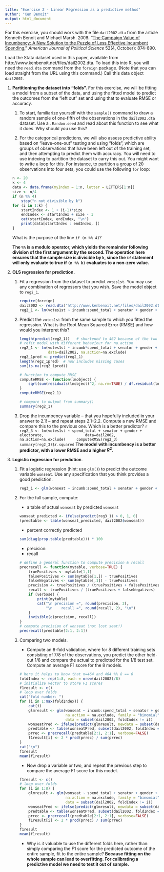 ```yaml
---
title: "Exercise 2 - Linear Regression as a predictive method"
author: "Ken Benoit"
output: html_document
---
```


For this exercise, you should work with the file `dail2002.dta` from the article Kenneth Benoit and Michael Marsh. 2008. "[The Campaign Value of Incumbency: A New Solution to the Puzzle of Less Effective Incumbent Spending.](http://www.kenbenoit.net/pdfs/ajps_348.pdf)" *American Journal of Political Science* 52(4, October): 874-890.   
    
Load the Stata dataset used in this paper, available from http://www.kenbenoit.net/files/dail2002.dta.  To load this into R, you will need the `read.dta` command from the `foreign` package.  (Note that you can load straight from the URL using this command.)  Call this data object `dail2002`.
    
1.  **Partitioning the dataset into "folds".**  For this exercise, we will be fitting a model from 
    a subset of the data, and using the fitted model to predict the outcomes from the "left out" set 
    and using that to evaluate RMSE or accuracy.
    
    1. To start, familiarize yourself with the `sample()` command to draw a random sample of one-fifth of the observations in the `dail2002.dta` dataset.  Use a `.Random.seed` and read about this function to see what it does.  Why should you use this?
    
    2. For the categorical predictions, we will also assess predictive ability based on "leave-one-out" testing and using "folds", which are groups of observations that have been left out of the training set, and then attempting to predict them with accuracy.  You will need to use indexing to partition the dataset to carry this out.  You might want to write a loop for this.  For instance, to partition a group of 20 observations into four sets, you could use the following `for` loop:
    
    ```r
    n <- 20
    k <- 4
    data <- data.frame(myIndex = 1:n, letter = LETTERS[1:n])
    size <- n/4
    if (n %% 4)
        stop("n not divisible by k")
    for (i in 1:k) {
        startIndex <- 1 + (i-1)*size
        endIndex <- startIndex + size - 1
        cat(startIndex, endIndex, "\n")
        print(data[startIndex : endIndex, ])
    }
    ```

    What is the purpose of the line `if (n %% 4)`?
    
    **The `%%` is a modulo operator, which yields the remainder following division of the first argument by the second.  The operation here ensures that the sample size is divisible by `k`, since the `if` statement will only evaluate to true if `(n %% k)` evaluates to a non-zero value.**


2.  **OLS regression for prediction.**

    1.  Fit a regression from the dataset to predict `votes1st`.  You may use any combination of
        regressors that you wish.  Save the model object to `reg2_1`.
        
        ```r
        require(foreign)
        dail2002 <- read.dta("http://www.kenbenoit.net/files/dail2002.dta")
        reg2_1 <- lm(votes1st ~ incumb:spend_total + senator + gender + electorate, data=dail2002)
        ```
        
    2.  Predict the `votes1st` from the same sample to which you fitted the regression.  What is the 
        Root Mean Squared Error (RMSE) and how would you interpret this?
        ```r
        length(predict(reg2_1))   # shortened to 462 because of the two missing cases
        # refit model with different behaviour for na.action
        reg2_1 <- lm(votes1st ~ incumb*spend_total + senator + gender + electorate, 
                     data=dail2002, na.action=na.exclude)
        reg2_1pred <- predict(reg2_1)
        length(reg2_1pred)  # now includes missing cases
        sum(is.na(reg2_1pred))

        # function to compute RMSE
        computeRMSE <- function(lmobject) {
            sqrt(sum(residuals(lmobject)^2, na.rm=TRUE) / df.residual(lmobject))
        }
        computeRMSE(reg2_1)
        
        # compare to output from summary()
        summary(reg2_1)
        ```

    3.  Drop the incumbency variable -- that you hopefully included in your answer to 2.1! -- and
        repeat steps 2.1--2.2.  Compute a new RMSE and compare this to the previous one.  Which
        is a better predictor?
        ```r
        reg2_3 <- lm(votes1st ~ spend_total + senator + gender + electorate, 
                     data=dail2002, na.action=na.exclude)
        computeRMSE(reg2_3)
        summary(reg2_3)$r.squared
        ```
        **The model with incumbency is a better predictor, with a lower RMSE and a higher $R^2$.**
         
3.  **Logistic regression for prediction**.

    1.  Fit a logistic regression (hint: use `glm()`) to predict the outcome variable `wonseat`.  Use 
        any specification that you think provides a good prediction.
        
        ```r
        reg3_1 <- glm(wonseat ~ incumb:spend_total + senator + gender + electorate, data=dail2002, family=binomial, na.action=na.exclude)
        ```
    
    2.  For the full sample, compute:
        
        *  a table of actual `wonseat` by predicted `wonseat`
        ```r
        wonseat_predicted <- ifelse(predict(reg3_1) > 0, 1, 0)
        (predtable <- table(wonseat_predicted, dail2002$wonseat))
        ```
        
        *  percent correctly predicted
        ```r
        sum(diag(prop.table(predtable))) * 100
        ```

        *  precision
        *  recall
        ```r
        # define a general function to compute precision & recall
        precrecall <- function(mytable, verbose=TRUE) {
            truePositives <- mytable[1,1]
            falsePositives <- sum(mytable[1,]) - truePositives
            falseNegatives <- sum(mytable[,1]) - truePositives
            precision <- truePositives / (truePositives + falsePositives)
            recall <- truePositives / (truePositives + falseNegatives)
            if (verbose) {
                print(mytable)
                cat("\n precision =", round(precision, 2), 
                    "\n    recall =", round(recall, 2), "\n")
            }
            invisible(c(precision, recall))
        }
        # compute precision of wonseat (not lost seat!)
        precrecall(predtable[2:1, 2:1])
        ```


    3.  Comparing two models.
    
        *  Compute an 8-fold validation, where for 8 different training sets consisting of 7/8 of the observations, you predict the other held-out 1/8 and compare the actual to predicted for the 1/8 test set.  Compute an average F1 score for the 8 models.
        
        ```r
        # here it helps to know that n=464 and 464 %% 8 == 0
        foldIndex <- rep(1:8, each = nrow(dail2002)/8)
        # initialize vector to store F1 scores
        f1result <- c()
        # loop over folds
        cat("fold number: ")
        for (i in 1:max(foldIndex)) {
            cat(i)
            glmresult <- glm(wonseat ~ incumb:spend_total + senator + gender + electorate, 
                             na.action = na.exclude, family = "binomial",
                             data = subset(dail2002, foldIndex != i))
            wonseatPred <- ifelse(predict(glmresult, newdata = subset(dail2002, foldIndex == i)) > 0, 1, 0)
            predtable <- table(wonseatPred, subset(dail2002, foldIndex == i)$wonseat)
            prrec <- precrecall(predtable[2:1, 2:1], verbose=FALSE)
            f1result[i] <- 2 * prod(prrec) / sum(prrec)
        }
        cat("\n")
        f1result
        mean(f1result)
        ```
        
        *  Now drop a variable or two, and repeat the previous step to compare the average F1 score for this model.
        ```r
        f1result <- c()
        # loop over folds
        for (i in 1:8) {
            glmresult <- glm(wonseat ~ spend_total + senator + gender + electorate, 
                             na.action = na.exclude, family = "binomial",
                             data = subset(dail2002, foldIndex != i))
            wonseatPred <- ifelse(predict(glmresult, newdata = subset(dail2002, foldIndex == i)) > 0, 1, 0)
            predtable <- table(wonseatPred, subset(dail2002, foldIndex == i)$wonseat)
            prrec <- precrecall(predtable[2:1, 2:1], verbose=FALSE)
            f1result[i] <- 2 * prod(prrec) / sum(prrec)
        }
        f1result
        mean(f1result)
        ```
        *  Why is it valuable to use the different folds here, rather than simply comparing the F1 score for the predicted outcome of the entire sample, fit to the entire sample?
        **Because fitting on the whole sample can lead to overfitting.  For calibrating a predictive model we need to test it out of sample.**
    
      
  
